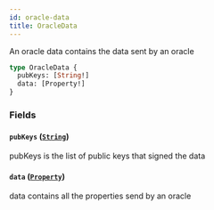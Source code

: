 ```yaml
---
id: oracle-data
title: OracleData
---
```



An oracle data contains the data sent by an oracle

```graphql
type OracleData {
  pubKeys: [String!]
  data: [Property!]
}
```


### Fields

#### `pubKeys` ([`String`](/docs/mainnet/graphql/scalars/string))

pubKeys is the list of public keys that signed the data


#### `data` ([`Property`](/docs/mainnet/graphql/objects/property))

data contains all the properties send by an oracle




